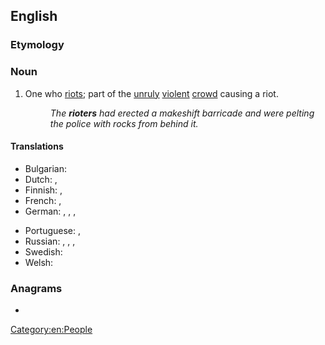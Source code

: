 ==English==

===Etymology===
{{af|en|riot|-er}}

===Noun===
{{en-noun}}

# One who [[riot]]s; part of the [[unruly]] [[violent]] [[crowd]] causing a riot.
#: ''The '''rioters''' had erected a makeshift barricade and were pelting the police with rocks from behind it.''

====Translations====
{{trans-top|one who riots}}
* Bulgarian: {{t+|bg|размирник|m}}
* Dutch: {{t+|nl|relschopper|m}}, {{t|nl|oproermaker|m}}
* Finnish: {{t+|fi|mellakoitsija}}, {{t+|fi|mellakoija}}
* French: {{t+|fr|émeutier|m}}, {{t+|fr|émeutière|f}}
* German: {{t+|de|Randalierer|m}}, {{t+|de|Randaliererin|f}}, {{t+|de|Aufrührer|m}}, {{t+|de|Aufrührerin|f}}
{{trans-mid}}
* Portuguese: {{t|pt|baderneiro|m}}, {{t|pt|baderneira|f}}
* Russian: {{t+|ru|бунтовщи́к|m}}, {{t+|ru|повста́нец|m}}, {{t+|ru|мяте́жник|m}}, {{t+|ru|бунта́рь|m}}
* Swedish: {{t|sv|upploppsmakare|c}}
* Welsh: {{t+|cy|terfysgwr|m}}
{{trans-bottom}}

===Anagrams===
* {{anagrams|en|a=eiorrt|Terrio}}

[[Category:en:People]]